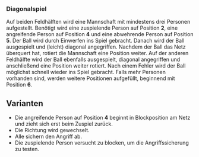 ### Diagonalspiel

Auf beiden Feldhälften wird eine Mannschaft mit mindestens drei Personen aufgestellt. Benötigt wird eine zuspielende Person auf Position **2**, eine angreifende Person auf Position **4** und eine abwehrende Person auf Position **5**. Der Ball wird durch Einwerfen ins Spiel gebracht. Danach wird der Ball ausgespielt und (leicht) diagonal angegriffen. Nachdem der Ball das Netz überquert hat, rotiert die Mannschaft eine Position weiter. Auf der anderen Feldhälfte wird der Ball ebenfalls ausgespielt, diagonal angegriffen und anschließend eine Position weiter rotiert. Nach einem Fehler wird der Ball möglichst schnell wieder ins Spiel gebracht. Falls mehr Personen vorhanden sind, werden weitere Positionen aufgefüllt, beginnend mit Position **6**.

:::{.callout-tip}
## Varianten
- Die angreifende Person auf Position **4** beginnt in Blockposition am Netz und zieht sich erst beim Zuspiel zurück.  
- Die Richtung wird gewechselt.  
- Alle sichern den Angriff ab.  
- Die zuspielende Person versucht zu blocken, um die Angriffssicherung zu testen.  
:::  
